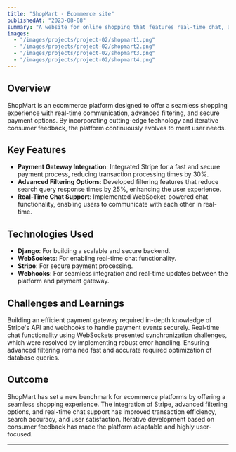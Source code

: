 ```yaml
---
title: "ShopMart - Ecommerce site"
publishedAt: "2023-08-08"
summary: "A website for online shopping that features real-time chat, a payment option (Stripe), and advanced filtering options."
images:
  - "/images/projects/project-02/shopmart1.png"
  - "/images/projects/project-02/shopmart2.png"
  - "/images/projects/project-02/shopmart3.png"
  - "/images/projects/project-02/shopmart4.png"
---
```


## Overview

ShopMart is an ecommerce platform designed to offer a seamless shopping experience with real-time communication, advanced filtering, and secure payment options. By incorporating cutting-edge technology and iterative consumer feedback, the platform continuously evolves to meet user needs.

## Key Features

- **Payment Gateway Integration**: Integrated Stripe for a fast and secure payment process, reducing transaction processing times by 30%.
- **Advanced Filtering Options**: Developed filtering features that reduce search query response times by 25%, enhancing the user experience.
- **Real-Time Chat Support**: Implemented WebSocket-powered chat functionality, enabling users to communicate with each other in real-time.

## Technologies Used

- **Django**: For building a scalable and secure backend.
- **WebSockets**: For enabling real-time chat functionality.
- **Stripe**: For secure payment processing.
- **Webhooks**: For seamless integration and real-time updates between the platform and payment gateway.

## Challenges and Learnings

Building an efficient payment gateway required in-depth knowledge of Stripe's API and webhooks to handle payment events securely. Real-time chat functionality using WebSockets presented synchronization challenges, which were resolved by implementing robust error handling. Ensuring advanced filtering remained fast and accurate required optimization of database queries.

## Outcome

ShopMart has set a new benchmark for ecommerce platforms by offering a seamless shopping experience. The integration of Stripe, advanced filtering options, and real-time chat support has improved transaction efficiency, search accuracy, and user satisfaction. Iterative development based on consumer feedback has made the platform adaptable and highly user-focused.

---